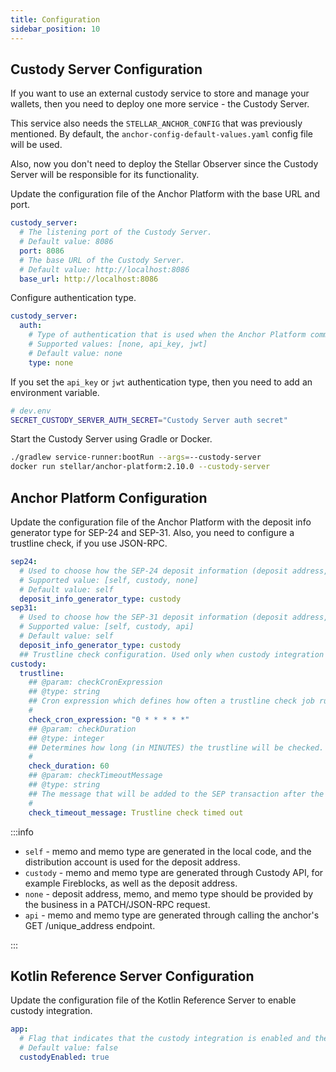 ```yaml
---
title: Configuration
sidebar_position: 10
---
```



## Custody Server Configuration

If you want to use an external custody service to store and manage your wallets, then you need to deploy one more service - the Custody Server.

This service also needs the `STELLAR_ANCHOR_CONFIG` that was previously mentioned. By default, the `anchor-config-default-values.yaml` config file will be used.

Also, now you don't need to deploy the Stellar Observer since the Custody Server will be responsible for its functionality.

Update the configuration file of the Anchor Platform with the base URL and port.

<CodeExample>

```yaml
custody_server:
  # The listening port of the Custody Server.
  # Default value: 8086
  port: 8086
  # The base URL of the Custody Server.
  # Default value: http://localhost:8086
  base_url: http://localhost:8086
```

</CodeExample>

Configure authentication type.

<CodeExample>

```yaml
custody_server:
  auth:
    # Type of authentication that is used when the Anchor Platform communicates with the Custody Server.
    # Supported values: [none, api_key, jwt]
    # Default value: none
    type: none
```

</CodeExample>

If you set the `api_key` or `jwt` authentication type, then you need to add an environment variable.

<CodeExample>

```bash
# dev.env
SECRET_CUSTODY_SERVER_AUTH_SECRET="Custody Server auth secret"
```

</CodeExample>

Start the Custody Server using Gradle or Docker.

<CodeExample>

```bash
./gradlew service-runner:bootRun --args=--custody-server
docker run stellar/anchor-platform:2.10.0 --custody-server
```

</CodeExample>

## Anchor Platform Configuration

Update the configuration file of the Anchor Platform with the deposit info generator type for SEP-24 and SEP-31. Also, you need to configure a trustline check, if you use JSON-RPC.

<CodeExample>

```yaml
sep24:
  # Used to choose how the SEP-24 deposit information (deposit address, memo and memo type) will be generated
  # Supported value: [self, custody, none]
  # Default value: self
  deposit_info_generator_type: custody
sep31:
  # Used to choose how the SEP-31 deposit information (deposit address, memo and memo type) will be generated
  # Supported value: [self, custody, api]
  # Default value: self
  deposit_info_generator_type: custody
  ## Trustline check configuration. Used only when custody integration is enabled
custody:
  trustline:
    ## @param: checkCronExpression
    ## @type: string
    ## Cron expression which defines how often a trustline check job runs. By default, a job runs every minute
    #
    check_cron_expression: "0 * * * * *"
    ## @param: checkDuration
    ## @type: integer
    ## Determines how long (in MINUTES) the trustline will be checked. By default - 1 hour (60 minutes)
    #
    check_duration: 60
    ## @param: checkTimeoutMessage
    ## @type: string
    ## The message that will be added to the SEP transaction after the duration check is exceeded
    #
    check_timeout_message: Trustline check timed out
```

</CodeExample>

:::info

- `self` - memo and memo type are generated in the local code, and the distribution account is used for the deposit address.
- `custody` - memo and memo type are generated through Custody API, for example Fireblocks, as well as the deposit address.
- `none` - deposit address, memo, and memo type should be provided by the business in a PATCH/JSON-RPC request.
- `api` - memo and memo type are generated through calling the anchor's GET /unique_address endpoint.

:::

## Kotlin Reference Server Configuration

Update the configuration file of the Kotlin Reference Server to enable custody integration.

<CodeExample>

```yaml
app:
  # Flag that indicates that the custody integration is enabled and the payment will be submitted using the Custody Server.
  # Default value: false
  custodyEnabled: true
```

</CodeExample>
